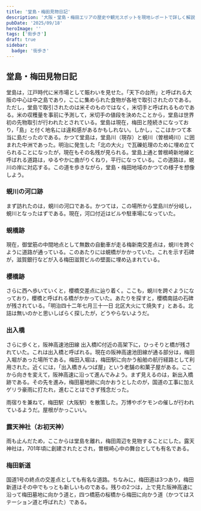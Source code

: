 ```yaml
---
title: '堂島・梅田見物日記'
description: '大阪・堂島・梅田エリアの歴史や観光スポットを現地レポートで詳しく解説。堂島米市場や蜆川跡、梅田の名所、露天神社（お初天神）など、アクセス方法や見どころを写真付きで紹介。大阪観光や街歩き、週末のお出かけに役立つ中之島・梅田エリアのガイド記事。'
pubDate: '2025/09/18'
heroImage: ''
tags: ['街歩き']
draft: true
sidebar:
  badge: '街歩き'
---
```


## 堂島・梅田見物日記
堂島は，江戸時代に米市場として賑わいを見せた。「天下の台所」と呼ばれる大阪の中心は中之島であり，ここに集められた食物が各地で取引されたのである。ただし，堂島で取引されたのは米そのものではなく，米切手と呼ばれるものである。米の収穫量を事前に予測して，米切手の値段を決めたことから，堂島は世界初の先物取引が行われたとされている。堂島は現在，梅田と陸続きになっており，「島」と付く地名には違和感があるかもしれない。しかし，ここはかつて本当に島だったのである。かつて堂島は，堂島川（現存）と蜆川（曽根崎川）に囲まれた中洲であった。明治に発生した「北の大火」で瓦礫処理のために埋め立てられることになったが，現在もその名残が見られる。堂島上通と曽根崎新地線と呼ばれる道路は，ゆるやかに曲がりくねり，平行になっている。この道路は，蜆川の岸に対応する。この道を歩きながら，堂島・梅田地域のかつての様子を想像しよう。

### 蜆川の河口跡
まず訪れたのは，蜆川の河口である。かつては，この場所から堂島川が分岐し，蜆川となったはずである。現在，河口付近はビルや駐車場になっていた。

### 蜆橋跡
現在，御堂筋の中間地点として無数の自動車が走る梅新南交差点は，蜆川を跨ぐように道路が通っている。このあたりには蜆橋がかかっていた。これを示す石碑が，滋賀銀行などが入る梅田滋賀ビルの壁面に埋め込まれている。

### 櫻橋跡
さらに西へ歩いていくと，櫻橋交差点に辿り着く。ここも，蜆川を跨ぐようになっており，櫻橋と呼ばれる橋がかかっていた。あたりを探すと，櫻橋南詰の石碑が残されている。「明治四十二年七月三十一日 北区大火にて焼失す」とある。北詰は無いのかと思いしばらく探したが，どうやらないようだ。

### 出入橋
さらに歩くと，阪神高速池田線 出入橋IC付近の高架下に，ひっそりと橋が残されていた。これは出入橋と呼ばれる。現在の阪神高速池田線が通る部分は，梅田入堀があった場所である。梅田入堀は，梅田駅に向かう船舶の航行経路として利用された。近くには，「出入橋きんつば屋」という老舗の和菓子屋がある。ここから向きを変えて，阪神高速に沿って進んでみよう。まず見えるのは，新出入橋跡である。その先を進み，梅田墓地跡に向かおうとしたのが，国道の工事に加えゲリラ豪雨に打たれ，進むことはできず残念だった。

雨宿りを兼ねて，梅田駅（大阪駅）を散策した。万博やポケモンの催しが行われているようだ。屋根がかっこいい。

### 露天神社（お初天神）
雨も止んだため，ここからは堂島を離れ，梅田周辺を見物することにした。露天神社は，701年頃に創建されたとされ，曽根崎心中の舞台としても有名である。

### 梅田新道
国道1号の終点の交差点としても有名な道路。ちなみに，梅田道は3つあり，梅田新道はその中でもっとも新しいものである。残りの2つは，上で見た阪神高速に沿って梅田墓地に向かう道と，四つ橋筋の桜橋から梅田に向かう道（かつてはステーション道と呼ばれた）である。
